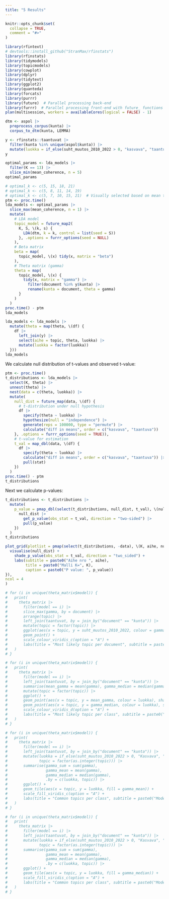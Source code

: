 ```yaml
---
title: "5 Results"
---
```


```r
knitr::opts_chunk$set(
  collapse = TRUE,
  comment = "#>"
)
```

```r
library(rfintext)
# devtools::install_github("StranMax/rfinstats")
library(rfinstats)
library(tidymodels)
library(topicmodels)
library(cowplot)
library(dplyr)
library(tidytext)
library(ggplot2)
library(quanteda)
library(forcats)
library(purrr)
library(future)  # Parallel processing back-end
library(furrr)  # Parallel processing front-end with future_ functions
plan(multisession, workers = availableCores(logical = FALSE) - 1)
```

```r
dtm <- aspol |>
  preprocess_corpus(kunta) |>
  corpus_to_dtm(kunta, LEMMA)
```

```r
y <- rfinstats::taantuvat |>
  filter(kunta %in% unique(aspol$kunta)) |>
  mutate(luokka = if_else(suht_muutos_2010_2022 > 0, "kasvava", "taantuva"))
y
```


```r
optimal_params <- lda_models |>
  filter(K == 13) |>
  slice_min(mean_coherence, n = 5)
optimal_params
```


```r
# optimal_k <- c(5, 15, 18, 21)
# optimal_k <- c(5, 8, 11, 14, 19)
# optimal_k <- c(5, 7, 10, 15, 21)  # Visually selected based on mean topic coherence (see article 3)
ptm <- proc.time()
lda_models <- optimal_params |>
  slice_max(mean_coherence, n = 1) |>
  mutate(
    # LDA model
    topic_model = future_map2(
      K, S, \(k, s) {
        LDA(dtm, k = k, control = list(seed = S))
      }, .options = furrr_options(seed = NULL)
    ),
    # Beta matrix
    beta = map(
      topic_model, \(x) tidy(x, matrix = "beta")
    ),
    # Theta matrix (gamma)
    theta = map(
      topic_model, \(x) {
        tidy(x, matrix = "gamma") |> 
          filter(document %in% y$kunta) |>
          rename(kunta = document, theta = gamma)
      }
    )
  )
proc.time() - ptm
lda_models
```

```r
lda_models <- lda_models |>
  mutate(theta = map(theta, \(df) {
    df |>
      left_join(y) |>
      select(aihe = topic, theta, luokka) |>
      mutate(luokka = factor(luokka))
  }))
lda_models
```

We calculate null distribution of t-values and observed t-value:  

```r
ptm <- proc.time()
t_distributions <- lda_models |>
  select(K, theta) |>
  unnest(theta) |>
  nest(data = c(theta, luokka)) |>
  mutate(
    null_dist = future_map(data, \(df) {
      # t-distribution under null hypothesis
      df |>
        specify(theta ~ luokka) |>
        hypothesize(null = "independence") |>
        generate(reps = 100000, type = "permute") |>
        calculate("diff in means", order = c("kasvava", "taantuva"))
    }, .options = furrr_options(seed = TRUE)),
    # t-value for estimation
    t_val = map_dbl(data, \(df) {
      df |>
        specify(theta ~ luokka) |>
        calculate("diff in means", order = c("kasvava", "taantuva")) |>
        pull(stat)
    })
  )
proc.time() - ptm
t_distributions
```

Next we calculate p-values:  

```r
t_distributions <- t_distributions |>
  mutate(
    p_value = pmap_dbl(select(t_distributions, null_dist, t_val), \(null_dist, t_val) {
      null_dist |>
        get_p_value(obs_stat = t_val, direction = "two-sided") |>
        pull(p_value)
    })
  )
t_distributions
```


```r
plot_grid(plotlist = pmap(select(t_distributions, -data), \(K, aihe, null_dist, t_val, p_value) {
  visualise(null_dist) +
    shade_p_value(obs_stat = t_val, direction = "two_sided") +
    labs(subtitle = paste0("Aihe nro ", aihe), 
         title = paste0("Malli K=", K),
         caption = paste0("P value: ", p_value)) 
}),
ncol = 4
)
```


```r
# for (i in unique(theta_matrix$model)) {
#   print(
#     theta_matrix |>
#       filter(model == i) |>
#       slice_max(gamma, by = document) |>
#       arrange(topic) |>
#       left_join(taantuvat, by = join_by("document" == "kunta")) |>
#       mutate(topic = factor(topic)) |>
#       ggplot(aes(x = topic, y = suht_muutos_2010_2022, colour = gamma)) +
#       geom_point() +
#       scale_colour_viridis_c(option = "A") +
#       labs(title = "Most likely topic per document", subtitle = paste0("Model_", i))
#   )
# }
```

```r
# for (i in unique(theta_matrix$model)) {
#   print(
#     theta_matrix |>
#       filter(model == i) |>
#       left_join(taantuvat, by = join_by("document" == "kunta")) |>
#       summarise(mean_gamma = mean(gamma), gamma_median = median(gamma), .by = c(luokka, topic)) |>
#       mutate(topic = factor(topic)) |>
#       ggplot() +
#       geom_point(aes(x = topic, y = mean_gamma, colour = luokka), shape = 16) +
#       geom_point(aes(x = topic, y = gamma_median, colour = luokka), shape = 17) +
#       scale_colour_viridis_d(option = "A") +
#       labs(title = "Most likely topic per class", subtitle = paste0("Model_", i))
#   )
# }
```

```r
# for (i in unique(theta_matrix$model)) {
#   print(
#     theta_matrix |>
#       filter(model == i) |>
#       left_join(taantuvat, by = join_by("document" == "kunta")) |>
#       mutate(luokka = if_else(suht_muutos_2010_2022 > 0, "Kasvava", "Taantuva"),
#              topic = factor(as.integer(topic))) |>
#       summarise(gamma_sum = sum(gamma),
#                 gamma_mean = mean(gamma),
#                 gamma_median = median(gamma),
#                 .by = c(luokka, topic)) |>
#       ggplot() +
#       geom_tile(aes(x = topic, y = luokka, fill = gamma_mean)) +
#       scale_fill_viridis_c(option = "A") +
#       labs(title = "Common topics per class", subtitle = paste0("Model_", i))
#   )
# }
```

```r
# for (i in unique(theta_matrix$model)) {
#   print(
#     theta_matrix |>
#       filter(model == i) |>
#       left_join(taantuvat, by = join_by("document" == "kunta")) |>
#       mutate(luokka = if_else(suht_muutos_2010_2022 > 0, "Kasvava", "Taantuva"),
#              topic = factor(as.integer(topic))) |>
#       summarise(gamma_sum = sum(gamma),
#                 gamma_mean = mean(gamma),
#                 gamma_median = median(gamma),
#                 .by = c(luokka, topic)) |>
#       ggplot() +
#       geom_tile(aes(x = topic, y = luokka, fill = gamma_median)) +
#       scale_fill_viridis_c(option = "A") +
#       labs(title = "Common topics per class", subtitle = paste0("Model_", i))
#   )
# }
```

